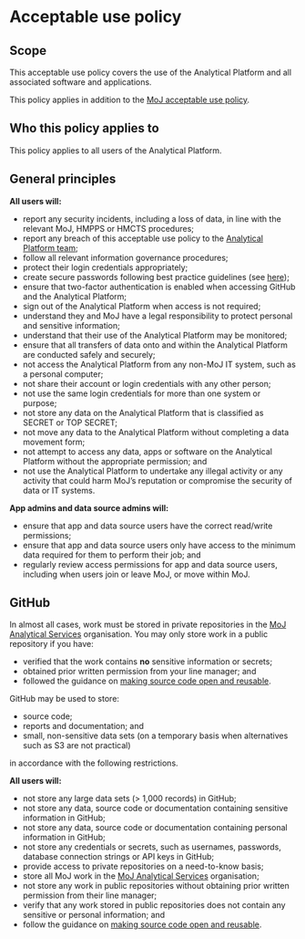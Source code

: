 # Acceptable use policy

## Scope

This acceptable use policy covers the use of the Analytical Platform and all associated software and applications.

This policy applies in addition to the [MoJ acceptable use policy](https://intranet.justice.gov.uk/guidance/security/it-computer-security/acceptable-use/).

## Who this policy applies to

This policy applies to all users of the Analytical Platform.

## General principles

__All users will:__

* report any security incidents, including a loss of data, in line with the relevant MoJ, HMPPS or HMCTS procedures;
* report any breach of this acceptable use policy to the [Analytical Platform team](mailto:analytical-platform@digital.justice.gov.uk);
* follow all relevant information governance procedures;
* protect their login credentials appropriately;
* create secure passwords following best practice guidelines (see [here](https://www.ncsc.gov.uk/blog-post/three-random-words-or-thinkrandom-0));
* ensure that two-factor authentication is enabled when accessing GitHub and the Analytical Platform;
* sign out of the Analytical Platform when access is not required;
* understand they and MoJ have a legal responsibility to protect personal and sensitive information;
* understand that their use of the Analytical Platform may be monitored;
* ensure that all transfers of data onto and within the Analytical Platform are conducted safely and securely;
* not access the Analytical Platform from any non-MoJ IT system, such as a personal computer;
* not share their account or login credentials with any other person;
* not use the same login credentials for more than one system or purpose;
* not store any data on the Analytical Platform that is classified as SECRET or TOP SECRET;
* not move any data to the Analytical Platform without completing a data movement form;
* not attempt to access any data, apps or software on the Analytical Platform without the appropriate permission; and
* not use the Analytical Platform to undertake any illegal activity or any activity that could harm MoJ's reputation or compromise the security of data or IT systems.

__App admins and data source admins will:__

* ensure that app and data source users have the correct read/write permissions;
* ensure that app and data source users only have access to the minimum data required for them to perform their job; and
* regularly review access permissions for app and data source users, including when users join or leave MoJ, or move within MoJ.

## GitHub

In almost all cases, work must be stored in private repositories in the [MoJ Analytical Services](https://github.com/moj-analytical-services/) organisation. You may only store work in a public repository if you have:

* verified that the work contains __no__ sensitive information or secrets;
* obtained prior written permission from your line manager; and
* followed the guidance on [making source code open and reusable](https://www.gov.uk/service-manual/technology/making-source-code-open-and-reusable).

GitHub may be used to store:

* source code;
* reports and documentation; and
* small, non-sensitive data sets (on a temporary basis when alternatives such as S3 are not practical)

in accordance with the following restrictions.

__All users will:__

* not store any large data sets (> 1,000 records) in GitHub;
* not store any data, source code or documentation containing sensitive information in GitHub;
* not store any data, source code or documentation containing personal information in GitHub;
* not store any credentials or secrets, such as usernames, passwords, database connection strings or API keys in GitHub;
* provide access to private repositories on a need-to-know basis;
* store all MoJ work in the [MoJ Analytical Services](https://github.com/moj-analytical-services/) organisation;
* not store any work in public repositories without obtaining prior written permission from their line manager;
* verify that any work stored in public repositories does not contain any sensitive or personal information; and
* follow the guidance on [making source code open and reusable](https://www.gov.uk/service-manual/technology/making-source-code-open-and-reusable).
